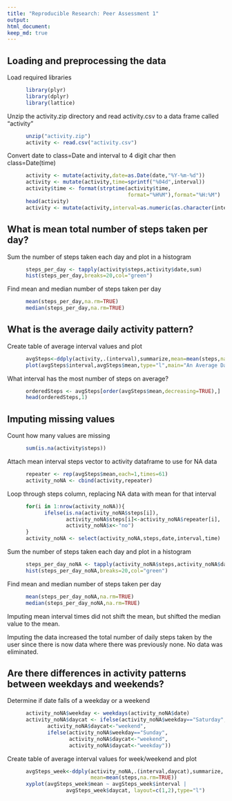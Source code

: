 ```yaml
---
title: "Reproducible Research: Peer Assessment 1"
output: 
html_document:
keep_md: true
---
```



## Loading and preprocessing the data
Load required libraries
```r
      library(plyr)
      library(dplyr)
      library(lattice)
```

Unzip the activity.zip directory and read activity.csv to a data frame called "activity"
```r
      unzip("activity.zip")
      activity <- read.csv("activity.csv")
```

Convert date to class=Date and interval to 4 digit char then class=Date(time)
```r
      activity <- mutate(activity,date=as.Date(date,"%Y-%m-%d"))
      activity <- mutate(activity,time=sprintf("%04d",interval))
      activity$time <- format(strptime(activity$time,
                                       format="%H%M"),format="%H:%M")
      head(activity)
      activity <- mutate(activity,interval=as.numeric(as.character(interval)))
```
## What is mean total number of steps taken per day?
Sum the number of steps taken each day and plot in a histogram
```r
      steps_per_day <- tapply(activity$steps,activity$date,sum)
      hist(steps_per_day,breaks=20,col="green")
```

Find mean and median number of steps taken per day
```r
      mean(steps_per_day,na.rm=TRUE)
      median(steps_per_day,na.rm=TRUE)
```

## What is the average daily activity pattern?
Create table of average interval values and plot
```r
      avgSteps<-ddply(activity,.(interval),summarize,mean=mean(steps,na.rm=TRUE))
      plot(avgSteps$interval,avgSteps$mean,type="l",main="An Average Day")
```

What interval has the most number of steps on average?
```r
      orderedSteps <- avgSteps[order(avgSteps$mean,decreasing=TRUE),]
      head(orderedSteps,1)
```

## Imputing missing values
Count how many values are missing
```r
      sum(is.na(activity$steps))
```

Attach mean interval steps vector to activity dataframe to use for NA data
```r
      repeater <- rep(avgSteps$mean,each=1,times=61)
      activity_noNA <- cbind(activity,repeater)
```

Loop through steps column, replacing NA data with mean for that interval
```r
      for(i in 1:nrow(activity_noNA)){
            ifelse(is.na(activity_noNA$steps[i]),
                   activity_noNA$steps[i]<-activity_noNA$repeater[i],
                   activity_noNA$x<-"no")
      }
      activity_noNA <- select(activity_noNA,steps,date,interval,time)
```

Sum the number of steps taken each day and plot in a histogram
```r
      steps_per_day_noNA <- tapply(activity_noNA$steps,activity_noNA$date,sum)
      hist(steps_per_day_noNA,breaks=20,col="green")
```

Find mean and median number of steps taken per day
```r
      mean(steps_per_day_noNA,na.rm=TRUE)
      median(steps_per_day_noNA,na.rm=TRUE)
```

Imputing mean interval times did not shift the mean, but shifted the median value to the mean.

Imputing the data increased the total number of daily steps taken by the user since there is now data where there was previously none. No data was eliminated.

## Are there differences in activity patterns between weekdays and weekends?

Determine if date falls of a weekday or a weekend
```r
      activity_noNA$weekday <- weekdays(activity_noNA$date)
      activity_noNA$daycat <- ifelse(activity_noNA$weekday=="Saturday",
             activity_noNA$daycat<-"weekend",
             ifelse(activity_noNA$weekday=="Sunday",
                    activity_noNA$daycat<-"weekend",
                    activity_noNA$daycat<-"weekday"))      
```

Create table of average interval values for week/weekend and plot
```r
      avgSteps_week<-ddply(activity_noNA,.(interval,daycat),summarize,
                           mean=mean(steps,na.rm=TRUE))
      xyplot(avgSteps_week$mean ~ avgSteps_week$interval | 
                   avgSteps_week$daycat, layout=c(1,2),type="l")
```